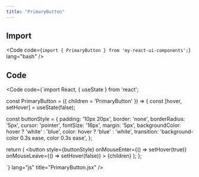 ```yaml
---
title: "PrimaryButton"
---
```



<PrimaryButton />

## Import

<Code code={`import { PrimaryButton } from 'my-react-ui-components';`} lang="bash" />

## Code

<Code code={`import React, { useState } from 'react';

const PrimaryButton = ({ children = 'PrimaryButton' }) => {
  const [hover, setHover] = useState(false);

  const buttonStyle = {
    padding: '10px 20px',
    border: 'none',
    borderRadius: '5px',
    cursor: 'pointer',
    fontSize: '16px',
    margin: '5px',
    backgroundColor: hover ? 'white' : 'blue',
    color: hover ? 'blue' : 'white',
    transition: 'background-color 0.3s ease, color 0.3s ease',
  };

  return (
    <button
      style={buttonStyle}
      onMouseEnter={() => setHover(true)}
      onMouseLeave={() => setHover(false)}
    >
      {children}
    </button>
  );
};

`} lang="js" title="PrimaryButton.jsx" />